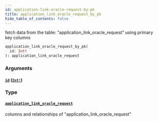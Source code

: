 ```yaml
---
id: application-link-oracle-request-by-pk
title: application_link_oracle_request_by_pk
hide_table_of_contents: false
---
```


fetch data from the table: "application_link_oracle_request" using primary key columns

```graphql
application_link_oracle_request_by_pk(
  id: Int!
): application_link_oracle_request
```

### Arguments

#### [`id`](#) ([`Int!`](../scalars/int))

### Type

#### [`application_link_oracle_request`](../objects/application-link-oracle-request)

columns and relationships of "application_link_oracle_request"
